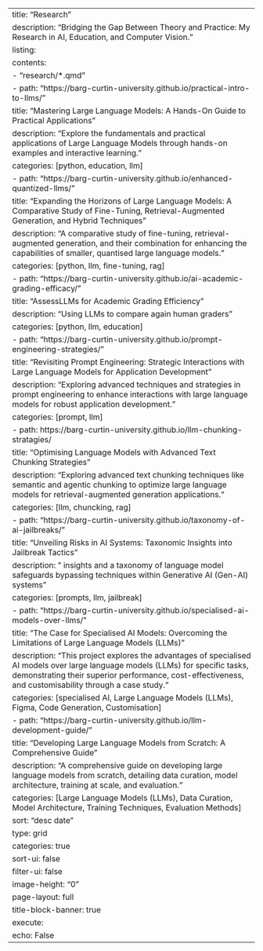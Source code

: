 ---
title: "Research"
description: "Bridging the Gap Between Theory and Practice: My Research in AI, Education, and Computer Vision."
listing:
  contents: 
    - "research/*.qmd"
    - path: "https://barg-curtin-university.github.io/practical-intro-to-llms/" 
      title: "Mastering Large Language Models: A Hands-On Guide to Practical Applications"
      description: "Explore the fundamentals and practical applications of Large Language Models through hands-on examples and interactive learning."
      categories: [python, education, llm]
    - path: "https://barg-curtin-university.github.io/enhanced-quantized-llms/"
      title: "Expanding the Horizons of Large Language Models: A Comparative Study of Fine-Tuning, Retrieval-Augmented Generation, and Hybrid Techniques"
      description: "A comparative study of fine-tuning, retrieval-augmented generation, and their combination for enhancing the capabilities of smaller, quantised large language models."
      categories: [python, llm, fine-tuning, rag]
    - path: "https://barg-curtin-university.github.io/ai-academic-grading-efficacy/"
      title: "AssessLLMs for Academic Grading Efficiency"
      description: "Using LLMs to compare again human graders"
      categories: [python, llm, education]
    - path: "https://barg-curtin-university.github.io/prompt-engineering-strategies/"
      title: "Revisiting Prompt Engineering: Strategic Interactions with Large Language Models for Application Development"
      description: "Exploring advanced techniques and strategies in prompt engineering to enhance interactions with large language models for robust application development."
      categories: [prompt, llm]
    - path: https://barg-curtin-university.github.io/llm-chunking-stratagies/
      title: "Optimising Language Models with Advanced Text Chunking Strategies"
      description: "Exploring advanced text chunking techniques like semantic and agentic chunking to optimize large language models for retrieval-augmented generation applications."
      categories: [llm, chuncking, rag]
    - path: "https://barg-curtin-university.github.io/taxonomy-of-ai-jailbreaks/"
      title: "Unveiling Risks in AI Systems: Taxonomic Insights into Jailbreak Tactics"
      description: " insights and a taxonomy of language model safeguards bypassing techniques within Generative AI (Gen-AI) systems"
      categories: [prompts, llm, jailbreak]
    - path: "https://barg-curtin-university.github.io/specialised-ai-models-over-llms/"
      title: "The Case for Specialised AI Models: Overcoming the Limitations of Large Language Models (LLMs)"
      description: "This project explores the advantages of specialised AI models over large language models (LLMs) for specific tasks, demonstrating their superior performance, cost-effectiveness, and customisability through a case study."
      categories: [specialised AI, Large Language Models (LLMs), Figma, Code Generation, Customisation]
    - path: "https://barg-curtin-university.github.io/llm-development-guide/"
      title: "Developing Large Language Models from Scratch: A Comprehensive Guide"
      description: "A comprehensive guide on developing large language models from scratch, detailing data curation, model architecture, training at scale, and evaluation."
      categories: [Large Language Models (LLMs), Data Curation, Model Architecture, Training Techniques, Evaluation Methods] 
  sort: "desc date"
  type: grid
  categories: true
  sort-ui: false
  filter-ui: false
  image-height: "0"
page-layout: full
title-block-banner: true
execute:
  echo: False
---